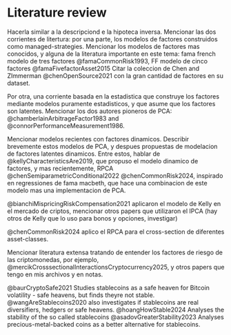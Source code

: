 # Literature review



Hacerla similar a la descripciond e la hipoteca inversa. Mencionar las dos corrientes de litertura: por una parte, los modelos de factores construidos como managed-strategies. Mencionar los modelos de factores mas conocidos, y alguna de la literatura importante en este tema: fama french modelo de tres factores @famaCommonRisk1993, FF modelo de cinco factores @famaFivefactorAsset2015
Citar la coleccion de Chen and ZImmerman @chenOpenSource2021 con la gran cantidad de factores en su dataset. 

Por otra, una corriente basada en la estadistica que construye los factores mediante modelos puramente estadisticos, y que asume que los factores son latentes. Mencionar los dos autores pioneros de PCA: @chamberlainArbitrageFactor1983 and @connorPerformanceMeasurement1986. 

Mencionar modelos recientes con factores dinamicos. Describir brevemente estos modelos de PCA, y despues propuestas de modelacion de factores latentes dinamicos. Entre estos, hablar de @kellyCharacteristicsAre2019, que propuso el modelo dinamico de factores, y mas recientemente, RPCA @chenSemiparametricConditional2022 @chenCommonRisk2024, inspirado en regressiones de fama macbeth, que hace una combinacion de este modelo mas una implementacion de PCA. 

@bianchiMispricingRiskCompensation2021 aplicaron el modelo de Kelly en el mercado de criptos, mencionar otros papers que utilizaron el IPCA (hay otros de Kelly que lo uso para bonos y opciones, investigar)

@chenCommonRisk2024 aplico el RPCA para el cross-section de diferentes asset-classes. 

Mencionar literatura extensa tratando de entender los factores de riesgo de las criptomonedas, por ejemplo, @mercikCrosssectionalInteractionsCryptocurrency2025, y otros papers que tengo en mis archivos y en notas.

@baurCryptoSafe2021 Studies stablecoins as a safe heaven for Bitcoin volatility - safe heavens, but finds theyre not stable. 
@wangAreStablecoins2020 also investigates if stablecoins are real diversifiers, hedgers or safe heavens. 
@hoangHowStable2024 Analyses the stability of the so called stablecoins
@asadovGreaterStability2023 Analyses precious-metal-backed coins as a better alternative for stablecoins.  



